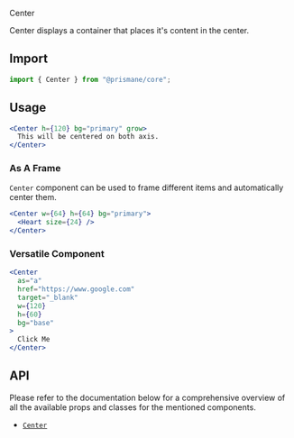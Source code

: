 <Versatile>Center</Versatile>

Center displays a container that places it's content in the center.

## Import

```js
import { Center } from "@prismane/core";
```

## Usage

```jsx
<Center h={120} bg="primary" grow>
  This will be centered on both axis.
</Center>
```

### As A Frame

`Center` component can be used to frame different items and automatically center them.

```jsx
<Center w={64} h={64} bg="primary">
  <Heart size={24} />
</Center>
```

### Versatile Component

```jsx
<Center
  as="a"
  href="https://www.google.com"
  target="_blank"
  w={120}
  h={60}
  bg="base"
>
  Click Me
</Center>
```

## API

Please refer to the documentation below for a comprehensive overview of all the available props and classes for the mentioned components.

- [`Center`](/docs/components-api/center-api)

